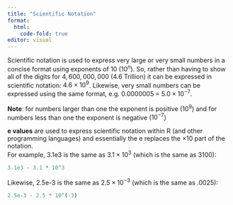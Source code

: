 ```yaml
---
title: "Scientific Notation"
format: 
  html:
    code-fold: true
editor: visual
---
```


Scientific notation is used to express very large or very small numbers in a concise format using exponents of 10 ($10^n$). So, rather than having to show all of the digits for $4,600,000,000$ (4.6 Trillion) it can be expressed in scientific notation: $4.6 \times 10^9$. Likewise, very small numbers can be expressed using the same format, e.g. $0.0000005$ = $5.0 \times 10^{-7}$.

**Note**: for numbers larger than one the exponent is positive ($10^9$) and for numbers less than one the exponent is negative ($10^{-7}$)

**e values** are used to express scientific notation within R (and other programming languages) and essentially the $\text{e}$ replaces the $\times 10$ part of the notation.\
For example, $3.1\text{e}3$ is the same as $3.1 \times 10^3$ (which is the same as 3100):

```r
3.1e3 - 3.1 * 10^3
```

Likewise, $2.5\text{e-}3$ is the same as $2.5 \times 10^{-3}$ (which is the same as .0025):

```r
2.5e-3 - 2.5 * 10^(-3)
```
